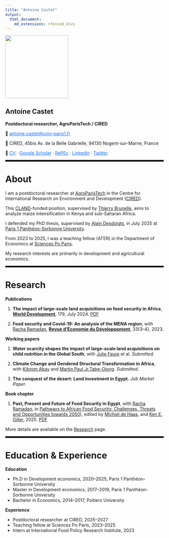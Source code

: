 ```yaml
---
title: "Antoine Castet"
output:
  html_document:
    md_extensions: +fenced_divs
---
```


::: {.row .align-items-center}
::: {.col-md-3}
![](Images/pdp.jpg){width=200}
:::
::: {.col-md-9 style="margin-top:30px;"}

# Antoine Castet
**Postdoctoral researcher, AgroParisTech / CIRED**

📧 <a href="mailto:antoine.castet@univ-paris1.fr" style="color:#0d6efd;">
antoine.castet@univ-paris1.fr
</a>

📍 CIRED, 45bis Av. de la Belle Gabrielle, 94130 Nogent-sur-Marne, France

🔗 <a href="PDF/CV.pdf" style="color:#0d6efd;">CV</a> ·
<a href="https://scholar.google.com/citations?user=PAZtH9YAAAAJ&hl=fr" style="color:#0d6efd;">Google Scholar</a> ·
<a href="https://ideas.repec.org/f/pca1705.html" style="color:#0d6efd;">RePEc</a> ·
<a href="http://www.linkedin.com/in/antoine-castet" style="color:#0d6efd;">LinkedIn</a> ·
<a href="https://x.com/Antoine_Castet" style="color:#0d6efd;">Twitter</a>

:::
:::

<hr style="border: 2px solid black;">

# About

I am a postdoctoral researcher at [AgroParisTech](https://www.agroparistech.fr) in the Centre for International Research on Environment and Development ([CIRED](https://www.centre-cired.fr)).  

This [CLAND](https://cland.lsce.ipsl.fr)-funded position, supervised by [Thierry Brunelle](https://scholar.google.com/citations?user=70WNvUcAAAAJ&hl=fr), aims to analyze maize intensification in Kenya and sub-Saharan Africa.  

I defended my PhD thesis, supervised by [Alain Desdoigts](https://scholar.google.com/citations?user=6c8QzJwAAAAJ&hl=fr), in July 2025 at [Paris 1 Panthéon-Sorbonne University](https://www.pantheonsorbonne.fr/).

From 2023 to 2025, I was a teaching fellow (ATER) in the Department of Economics at [Sciences Po Paris](https://www.sciencespo.fr/fr/).

My research interests are primarily in development and agricultural economics.  

<hr style="border: 2px solid black;">

# Research

**Publications**

1. **The impact of large-scale land acquisitions on food security in Africa**, [**World Development**](https://doi.org/10.1016/j.worlddev.2024.106597), 179, July 2024. [PDF](https://antoinecastet.github.io/Website/1-s2.0-S0305750X24000676-main.pdf)  

2. **Food security and Covid-19: An analysis of the MENA region**, with [Racha Ramadan](https://www.racharamadan.com/), [**Revue d’Économie du Développement**](https://www.cairn.info/revue-d-economie-du-developpement-2023-3-page-29.htm?contenu=article), 33(3–4), 2023.

**Working papers**

1. **Water scarcity shapes the impact of large-scale land acquisitions on child nutrition in the Global South**, with [Julie Faure](https://scholar.google.com.tw/citations?user=S2iiM2kAAAAJ&hl=ja) et al. *Submitted*.  

2. **Climate Change and Gendered Structural Transformation in Africa**, with [Kibrom Abay](https://scholar.google.com/citations?user=-ga5p8UAAAAJ&hl=en) and [Martin Paul Jr.Tabe-Ojong](https://scholar.google.com/citations?user=OwxVewYAAAAJ&hl=en). *Submitted*.  

3. **The conquest of the desert: Land investment in Egypt.** *Job Market Paper*.

**Book chapter**

1. **Past, Present and Future of Food Security in Egypt**, with [Racha Ramadan](https://www.racharamadan.com/), in [Pathways to African Food Security: Challenges, Threats and Opportunities towards 2050](https://www.routledge.com/Pathways-to-African-Food-Security-Challenges-Threats-and-Opportunities-towards-2050/deHaas-Giller/p/book/9781032649658?srsltid=AfmBOoolqrs77yqzKgOg8RmFGkxwCn5Cr-c30_HqrrUXbVyoELnq1QJ5)), edited by [Michiel de Haas](https://scholar.google.com/citations?user=8jBsupsAAAAJ&hl=en), and [Ken E. Giller](https://scholar.google.com/citations?user=yct61VwAAAAJ&hl=fr), 2025. [PDF](https://www.taylorfrancis.com/reader/download/f60b6d2e-a507-4c05-9a2f-cdde9916cbf5/chapter/pdf?context=ubx) 

More details are available on the [Research](research.html) page.

<hr style="border: 2px solid black;">

# Education & Experience

**Education**

- Ph.D in Development economics, 2020–2025, Paris 1 Panthéon-Sorbonne University  
- Master in Development economics, 2017–2019, Paris 1 Panthéon-Sorbonne University  
- Bachelor in Economics, 2014–2017, Poitiers University

**Experience**

- Postdoctoral researcher at CIRED, 2025–2027  
- Teaching fellow at Sciences Po Paris, 2023–2025  
- Intern at International Food Policy Research Institute, 2023
